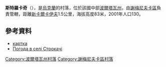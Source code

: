 {{coord|49|43|26|N|32|52|49|E|scale:100000_region:UA|display=title}}

'''斯特羅卡奇'''（{{lang-uk|Строкачі}}），是[[烏克蘭|烏克蘭]]的村落，位於該國中部[[波爾塔瓦州|波爾塔瓦州]]，由[[謝梅尼夫卡區|謝梅尼夫卡區]]負責管轄，距離[[新卡爾卡伊夫|新卡爾卡伊夫]]1.5公里，海拔高度83米，2001年人口130。

==參考資料==
* [http://gska2.rada.gov.ua/pls/z7502/A005?rdat1=16.02.2009&rf7571=26666 картка]{{dead link|date=2018年3月 |bot=InternetArchiveBot |fix-attempted=yes }}
* [http://weather.in.ua/ua/poltavskaja/25401 Погода в селі Строкачі] {{Wayback|url=http://weather.in.ua/ua/poltavskaja/25401 |date=20160305195208 }}

{{DEFAULTSORT:Строкачі}}
[[Category:波爾塔瓦州村落|Category:波爾塔瓦州村落]]
[[Category:謝梅尼夫卡區村落|Category:謝梅尼夫卡區村落]]


{{Poltava-geo-stub}}
